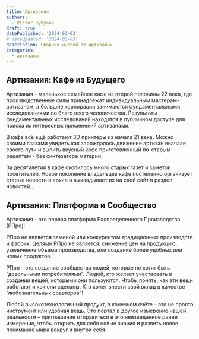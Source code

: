 ```yaml
---
title: Артизания
authors:
  - Victor Rybynok
draft: true
datePublished: '2024-03-03'
# dateUpdated: '2024-03-03'
description: Сборник мыслей об Артизании
categories:
  - артизания
---
```


## Артизания: Кафе из Будущего

Артизания - маленькое семейное кафе из второй половины 22 века, где
производственные силы принадлежат индивидуальным мастерам-артизанам, а большие
корпорации занимаются фундаментальными исследованиями во благо всего
человечества. Результаты фундаментальных исследований находятся в публичном
доступе для поиска их интересных применений артизанами.

В кафе всё ещё работают 3D принтеры из начала 21 века. Можно своими глазами
увидеть как зарождалось движение артизан вначале своего пути и выпить вкусный
кофе приготовленный по-старым рецептам - без синтезатора материи.

За десятилетия в кафе скопилось много старых газет и заметок посетителей. Новое
поколение владельцев кафе постепенно организует старые новости в архив и
выкладывает их на свой сайт в раздел новостей...

## Артизания: Платформа и Сообщество

Артизания - это первая платформа Распределенного Производства (РПро)!

РПро не является заменой или конкурентом традиционных производств и
фабрик. Целями РПро не является: снижение цен на продукцию, увеличение объема
производства, или создание более удобных или новых продуктов.

РПро - это создание сообщества людей, которые не хотят быть “довольными
потребителями”. Людей, кто желает участвовать в создании вещей, которыми они
пользуются. Чтобы понять, как эти вещи работают и как они сделаны. Кто хочет
внести свой вклад в качестве “любознательных соавторов”!

Любой высокотехнологичный продукт, в конечном счёте&nbsp;– это не просто
инструмент или удобная вещь. Это портал в другое измерение нашей
реальности&nbsp;– приглашение отправиться в это неизведанное ранее измерение,
чтобы открыть для себя новые знания и развить новое понимание мира вокруг и
внутри себя.
